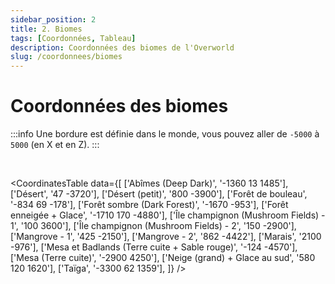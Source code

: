 ```yaml
---
sidebar_position: 2
title: 2. Biomes
tags: [Coordonnées, Tableau]
description: Coordonnées des biomes de l'Overworld
slug: /coordonnees/biomes
---
```



# Coordonnées des biomes

:::info
Une bordure est définie dans le monde, vous pouvez aller de `-5000` à `5000` (en X et en Z).
:::

<br/>

<CoordinatesTable 
  data={[
    ['Abîmes (Deep Dark)', '-1360 13 1485'],
    ['Désert', '47 -3720'],
    ['Désert (petit)', '800 -3900'],
    ['Forêt de bouleau', '-834 69 -178'],
    ['Forêt sombre (Dark Forest)', '-1670 -953'],
    ['Forêt enneigée + Glace', '-1710 170 -4880'],
    ['Île champignon (Mushroom Fields) - 1', '100 3600'],
    ['Île champignon (Mushroom Fields) - 2', '150 -2900'],
    ['Mangrove - 1', '425 -2150'],
    ['Mangrove - 2', '862 -4422'],
    ['Marais', '2100 -976'],
    ['Mesa et Badlands (Terre cuite + Sable rouge)', '-124 -4570'],
    ['Mesa (Terre cuite)', '-2900 4250'],
    ['Neige (grand) + Glace au sud', '580 120 1620'],
    ['Taïga', '-3300 62 1359'],
  ]}
/>